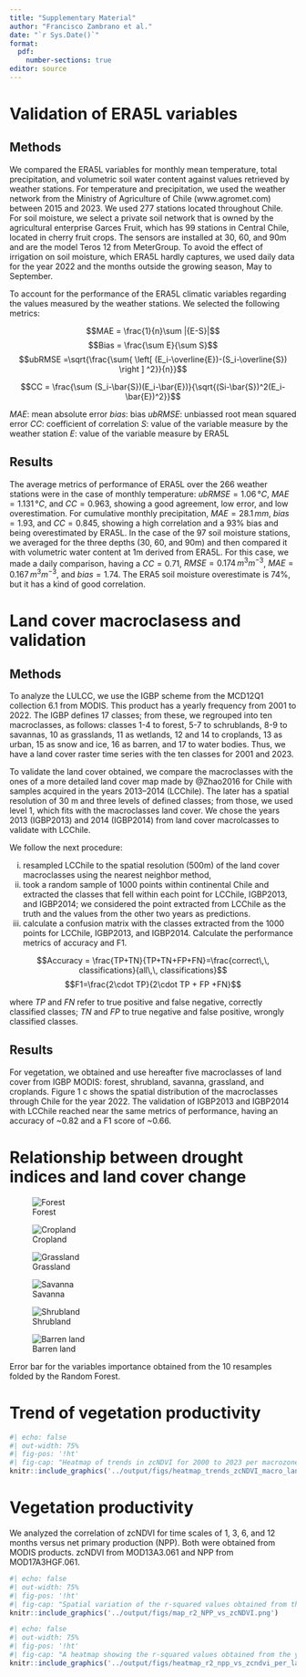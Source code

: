 ```yaml
---
title: "Supplementary Material"
author: "Francisco Zambrano et al."
date: "`r Sys.Date()`"
format: 
  pdf:
    number-sections: true
editor: source
---
```


# Validation of ERA5L variables 

## Methods 

We compared the ERA5L variables for monthly mean temperature, total precipitation, and volumetric soil water content against values retrieved by weather stations. For temperature and precipitation, we used the weather network from the Ministry of Agriculture of Chile (www.agromet.com) between 2015 and 2023. We used 277 stations located throughout Chile. For soil moisture, we select a private soil network that is owned by the agricultural enterprise Garces Fruit, which has 99 stations in Central Chile, located in cherry fruit crops. The sensors are installed at 30, 60, and 90m and are the model Teros 12 from MeterGroup. To avoid the effect of irrigation on soil moisture, which ERA5L hardly captures, we used daily data for the year 2022 and the months outside the growing season, May to September.

To account for the performance of the ERA5L climatic variables regarding the values measured by the weather stations. We selected the following metrics:

$$MAE = \frac{1}{n}\sum |{E-S}|$$ $$Bias = \frac{\sum E}{\sum S}$$ $$ubRMSE =\sqrt{\frac{\sum{ \left[ (E_i-\overline{E})-(S_i-\overline{S}) \right ] ^2}}{n}}$$

$$CC = \frac{\sum (S_i-\bar{S})(E_i-\bar{E})}{\sqrt{(Si-\bar{S})^2(E_i-\bar{E})^2}}$$

$MAE$: mean absolute error $bias$: bias $ubRMSE$: unbiassed root mean squared error $CC$: coefficient of correlation $S$: value of the variable measure by the weather station $E$: value of the variable measure by ERA5L

## Results

The average metrics of performance of ERA5L over the 266 weather stations were in the case of monthly temperature: $ubRMSE=1.06\,°C$, $MAE=1.131\,°C$, and $CC=0.963$, showing a good agreement, low error, and low overestimation. For cumulative monthly precipitation, $MAE=28.1\,mm$, $bias=1.93$, and $CC=0.845$, showing a high correlation and a 93% bias and being overestimated by ERA5L. In the case of the 97 soil moisture stations, we averaged for the three depths (30, 60, and 90m) and then compared it with volumetric water content at 1m derived from ERA5L. For this case, we made a daily comparison, having a $CC=0.71$, $RMSE=0.174\,m^3m^{-3}$, $MAE=0.167\,m^3m^{-3}$, and $bias=1.74$. The ERA5 soil moisture overestimate is 74%, but it has a kind of good correlation.

# Land cover macroclasess and validation

## Methods

To analyze the LULCC, we use the IGBP scheme from the MCD12Q1 collection 6.1 from MODIS. This product has a yearly frequency from 2001 to 2022. The IGBP defines 17 classes; from these, we regrouped into ten macroclasses, as follows: classes 1-4 to forest, 5-7 to schrublands, 8-9 to savannas, 10 as grasslands, 11 as wetlands, 12 and 14 to croplands, 13 as urban, 15 as snow and ice, 16 as barren, and 17 to water bodies. Thus, we have a land cover raster time series with the ten classes for 2001 and 2023.

To validate the land cover obtained, we compare the macroclasses with the ones of a more detailed land cover map made by @Zhao2016 for Chile with samples acquired in the years 2013–2014 (LCChile). The later has a spatial resolution of 30 m and three levels of defined classes; from those, we used level 1, which fits with the macroclasses land cover. We chose the years 2013 (IGBP2013) and 2014 (IGBP2014) from land cover macrolcasses to validate with LCChile.

We follow the next procedure:

i)  resampled LCChile to the spatial resolution (500m) of the land cover macroclasses using the nearest neighbor method,
ii) took a random sample of 1000 points within continental Chile and extracted the classes that fell within each point for LCChile, IGBP2013, and IGBP2014; we considered the point extracted from LCChile as the truth and the values from the other two years as predictions.
iii) calculate a confusion matrix with the classes extracted from the 1000 points for LCChile, IGBP2013, and IGBP2014. Calculate the performance metrics of accuracy and F1.

$$Accuracy = \frac{TP+TN}{TP+TN+FP+FN}=\frac{correct\,\, classifications}{all\,\, classifications}$$ $$F1=\frac{2\cdot TP}{2\cdot TP + FP +FN}$$

where $TP$ and $FN$ refer to true positive and false negative, correctly classified classes; $TN$ and $FP$ to true negative and false positive, wrongly classified classes.

## Results

For vegetation, we obtained and use hereafter five macroclasses of land cover from IGBP MODIS: forest, shrubland, savanna, grassland, and croplands. Figure 1 c shows the spatial distribution of the macroclasses through Chile for the year 2022. The validation of IGBP2013 and IGBP2014 with LCChile reached near the same metrics of performance, having an accuracy of \~0.82 and a F1 score of \~0.66.

# Relationship between drought indices and land cover change

::: {#fig-varImportance layout-ncol=3}

![Forest](../output/figs/fig_errorbar_resample_random_forest_trends_Forest.png){#fig-varimp_forest}

![Cropland](../output/figs/fig_errorbar_resample_random_forest_trends_Cropland.png){#fig-varimp_crops}

![Grassland](../output/figs/fig_errorbar_resample_random_forest_trends_Grassland.png){#fig-varimp_grass}

![Savanna](../output/figs/fig_errorbar_resample_random_forest_trends_Savanna.png){#fig-varimp_savanna}

![Shrubland](../output/figs/fig_errorbar_resample_random_forest_trends_Shrubland.png){#fig-varimp_shrubs}

![Barren land](../output/figs/fig_errorbar_resample_random_forest_trends_Barren_land.png){#fig-varimp_barren}

Error bar for the variables importance obtained from the 10 resamples folded by the Random Forest.

:::

# Trend of vegetation productivity

```r
#| echo: false
#| out-width: 75%
#| fig-pos: '!ht'
#| fig-cap: "Heatmap of trends in zcNDVI for 2000 to 2023 per macrozone and landcover macroclass."
knitr::include_graphics('../output/figs/heatmap_trends_zcNDVI_macro_landcover.png')
```

# Vegetation productivity

We analyzed the correlation of zcNDVI for time scales of 1, 3, 6, and 12 months versus net primary production (NPP). Both were obtained from MODIS products. zcNDVI from MOD13A3.061 and NPP from MOD17A3HGF.061.

```r
#| echo: false
#| out-width: 75%
#| fig-pos: '!ht'
#| fig-cap: "Spatial variation of the r-squared values obtained from the yearly correlation of zcNDVI of 1, 3, 6, and 12 months with the net primary productivity (NPP) for continental Chile."
knitr::include_graphics('../output/figs/map_r2_NPP_vs_zcNDVI.png')
```

```r
#| echo: false
#| out-width: 75%
#| fig-pos: '!ht'
#| fig-cap: "A heatmap showing the r-squared values obtained from the yearly correlation of zcNDVI of 1, 3, 6, and 12 months with the net primary productivity (NPP) for continental Chile."
knitr::include_graphics('../output/figs/heatmap_r2_npp_vs_zcndvi_per_landcover.png')
```

